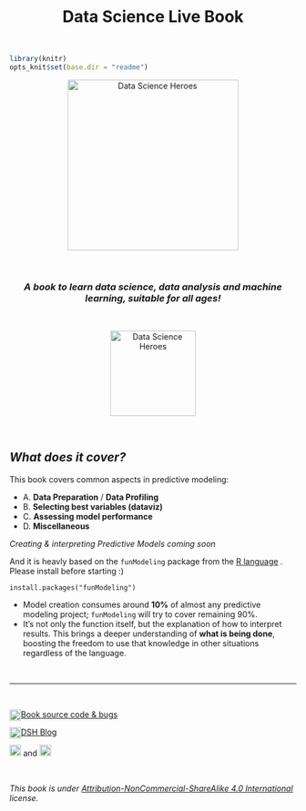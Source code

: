 <center> <h1> Data Science Live Book</h1> </center>

<br>

```r
library(knitr)
opts_knit$set(base.dir = "readme")
```

<p align="center">
<img src="readme/logo4.JPG" width="300px" alt="Data Science Heroes" align="center">
</p>

<br>

<center><i><h3>A book to learn data science, data analysis and machine learning, suitable for all ages!</h3></i></center>


<br>

<p align="center">
<img src="readme/cover_logo.png" width="150px" alt="Data Science Heroes" align="center">
</p>

<br>

## _What does it cover?_

This book covers common aspects in predictive modeling:

+  A. **Data Preparation** / **Data Profiling**
+  B. **Selecting best variables (dataviz)**
+  C. **Assessing model performance**
+  D. **Miscellaneous**

_Creating & interpreting Predictive Models coming soon_

And it is heavly based on the `funModeling` package from the <a href="https://cloud.r-project.org">R language</a> . Please install before starting :) 

`install.packages("funModeling")`



* Model creation consumes around **10%** of almost any predictive modeling project; `funModeling` will try to cover remaining 90%. 
* It's not only the function itself, but the explanation of how to interpret results. This brings a deeper understanding of **what is being done**, boosting the freedom to use that knowledge in other situations regardless of the language.

<br>


-------

<br>


<div>
<a href="https://github.com/pablo14/data-science-live-book" target="blank">Book source code & bugs 
<img src="http://datascienceheroes.com/img/blog/github_logo.PNG" style="  float:left; width:20px; margin:auto;max-width:20px" alt="Github Data Science Live Book">
</a><span style=""></span>
</div>


<div>
<a href="http://blog.datascienceheroes.com" target="blank">
<img src="http://datascienceheroes.com/img/blog/logo_dsh.png" alt="Data Science Heroes Blog" style="align:left; float:left; width:20px; margin:auto;max-width:20px" style="border-radius:5px;">DSH Blog
</a>
</div>
<div>

</div>
<div>

<a href="https://www.facebook.com/datasciheroes" target="blank">
<img src="http://datascienceheroes.com/img/blog/fb_logo.PNG" style="width:20px; margin:auto;max-width:20px" alt="Data Science Heroes Facebook"></a> and <a href="https://twitter.com/DataSciHeroes" target="blank">
<img src="http://datascienceheroes.com/img/blog/twitter_logo.PNG" style="width:20px; margin:auto;max-width:20px" alt="Data Science Heroes Twitter">
</a>
</div>

<br>


_This book is under <a href="https://creativecommons.org/licenses/by-nc-sa/4.0/" target="blank">Attribution-NonCommercial-ShareAlike 4.0 International</a> license._

 



